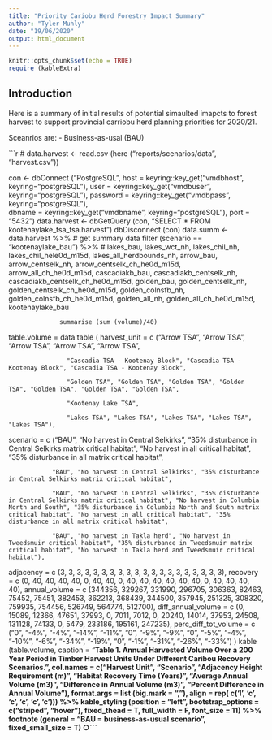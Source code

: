 ```yaml
---
title: "Priority Cariobu Herd Forestry Impact Summary"
author: "Tyler Muhly"
date: "19/06/2020"
output: html_document
---
```


```r
knitr::opts_chunk$set(echo = TRUE)
require (kableExtra)
```

## Introduction

Here is a summary of initial results of potential simaulted imapcts to forest harvest to support provincial carriobu herd planning priorities for 2020/21. 

Sceanrios are:
- Business-as-usal (BAU)

```r
# data.harvest <- read.csv (here ("reports/scenarios/data", "harvest.csv"))

con <- dbConnect ("PostgreSQL",
				          host = keyring::key_get("vmdbhost", keyring="postgreSQL"), 
                  user = keyring::key_get("vmdbuser", keyring="postgreSQL"), 
                  password = keyring::key_get("vmdbpass", keyring="postgreSQL"),  
                  dbname = keyring::key_get("vmdbname", keyring="postgreSQL"),
				          port = "5432")
data.harvest <- dbGetQuery (con, "SELECT * FROM kootenaylake_tsa_tsa.harvest")
dbDisconnect (con)
data.summ <- data.harvest %>% # get summary data
              filter (scenario == "kootenaylake_bau") %>% # lakes_bau, lakes_wct_nh, lakes_chil_nh, lakes_chil_hele0d_m15d, lakes_all_herdbounds_nh, arrow_bau, arrow_centselk_nh, arrow_centselk_ch_he0d_m15d, arrow_all_ch_he0d_m15d, cascadiakb_bau, cascadiakb_centselk_nh, cascadiakb_centselk_ch_he0d_m15d, golden_bau, golden_centselk_nh, golden_centselk_ch_he0d_m15d, golden_colnsfb_nh, golden_colnsfb_ch_he0d_m15d, golden_all_nh, golden_all_ch_he0d_m15d, kootenaylake_bau

                  summarise (sum (volume)/40)


table.volume = data.table (
  harvest_unit = c ("Arrow TSA", "Arrow TSA", "Arrow TSA", "Arrow TSA", "Arrow TSA",
                    
                    "Cascadia TSA - Kootenay Block", "Cascadia TSA - Kootenay Block", "Cascadia TSA - Kootenay Block",
                    
                    "Golden TSA", "Golden TSA", "Golden TSA", "Golden TSA", "Golden TSA", "Golden TSA", "Golden TSA",
                    
                    "Kootenay Lake TSA",
                    
                    "Lakes TSA", "Lakes TSA", "Lakes TSA", "Lakes TSA", "Lakes TSA"),
  scenario = c ("BAU", "No harvest in Central Selkirks", "35% disturbance in Central Selkirks matrix critical habitat", "No harvest in all critical habitat", "35% disturbance in all matrix critical habitat",
                
                "BAU", "No harvest in Central Selkirks", "35% disturbance in Central Selkirks matrix critical habitat",
                
                "BAU", "No harvest in Central Selkirks", "35% disturbance in Central Selkirks matrix critical habitat", "No harvest in Columbia North and South", "35% disturbance in Columbia North and South matrix critical habitat", "No harvest in all critical habitat", "35% disturbance in all matrix critical habitat",
                
                "BAU", "No harvest in Takla herd", "No harvest in Tweedsmuir critical habitat", "35% disturbance in Tweedsmuir matrix critical habitat", "No harvest in Takla herd and Tweedsmuir critical habitat"),
  adjacency = c (3, 3, 3, 3, 3,
                 3, 3, 3,
                 3, 3, 3, 3, 3, 3, 3,
                 3, 3, 3, 3, 3),
  recovery = c (0, 40, 40, 40, 40,
                0, 40, 40, 
                0, 40, 40, 40, 40, 40, 40,
                0, 40, 40, 40, 40),
  annual_volume = c (344356, 329267, 331990, 296705, 306363,
                     82463, 75452, 75451,
                     382453, 362213, 368439, 344500, 357945, 251325, 308320,
                     759935, 754456, 526749, 564774, 512700),
  diff_annual_volume = c (0, 15089, 12366, 47651, 37993,
                          0, 7011, 7012,
                          0, 20240, 14014, 37953, 24508, 131128, 74133,
                          0, 5479, 233186, 195161, 247235),
  perc_diff_tot_volume = c ("0", "-4%", "-4%", "-14%", "-11%",
                            "0", "-9%", "-9%",
                            "0", "-5%", "-4%", "-10%", "-6%", "-34%", "-19%",
                            "0", "-1%", "-31%", "-26%", "-33%")
)
kable (table.volume,
       caption = "<b>Table 1. Annual Harvested Volume Over a 200 Year Period in Timber Harvest Units Under Different  Caribou Recovery Scenarios.<b>",
       col.names = c("Harvest Unit",
                     "Scenario",
                     "Adjacency Height Requirement (m)",
                     "Habitat Recovery Time (Years)",
                     "Average Annual Volume (m3)",
                     "Difference in Annual Volume (m3)",
                     "Percent Difference in Annual Volume"),
       format.args = list (big.mark = ","),
       align = rep( c('l', 'c', 'c', 'c', 'c', 'c'))) %>%
  kable_styling (position = "left",
                 bootstrap_options = c("striped", "hover"),
                 fixed_thead = T,
                 full_width = F,
                 font_size = 11) %>%
  footnote (general = "BAU = business-as-usual scenario",
            fixed_small_size = T)
○```


